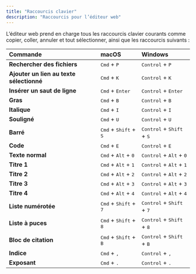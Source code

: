 ```yaml
---
title: "Raccourcis clavier"
description: "Raccourcis pour l’éditeur web"
---
```


L’éditeur web prend en charge tous les raccourcis clavier courants comme copier, coller, annuler et tout sélectionner, ainsi que les raccourcis suivants :

| Commande | macOS | Windows |
|:--------|:------|:--------|
| **Rechercher des fichiers** | <kbd>Cmd</kbd> + <kbd>P</kbd> | <kbd>Control</kbd> + <kbd>P</kbd> |
| **Ajouter un lien au texte sélectionné** | <kbd>Cmd</kbd> + <kbd>K</kbd> | <kbd>Control</kbd> + <kbd>K</kbd> |
| **Insérer un saut de ligne** | <kbd>Cmd</kbd> + <kbd>Enter</kbd> | <kbd>Control</kbd> + <kbd>Enter</kbd> |
| **Gras** | <kbd>Cmd</kbd> + <kbd>B</kbd> | <kbd>Control</kbd> + <kbd>B</kbd> |
| **Italique** | <kbd>Cmd</kbd> + <kbd>I</kbd> | <kbd>Control</kbd> + <kbd>I</kbd> |
| **Souligné** | <kbd>Cmd</kbd> + <kbd>U</kbd> | <kbd>Control</kbd> + <kbd>U</kbd> |
| **Barré** | <kbd>Cmd</kbd> + <kbd>Shift</kbd> + <kbd>S</kbd> | <kbd>Control</kbd> + <kbd>Shift</kbd> + <kbd>S</kbd> |
| **Code** | <kbd>Cmd</kbd> + <kbd>E</kbd> | <kbd>Control</kbd> + <kbd>E</kbd> |
| **Texte normal** | <kbd>Cmd</kbd> + <kbd>Alt</kbd> + <kbd>0</kbd> | <kbd>Control</kbd> + <kbd>Alt</kbd> + <kbd>0</kbd> |
| **Titre 1** | <kbd>Cmd</kbd> + <kbd>Alt</kbd> + <kbd>1</kbd> | <kbd>Control</kbd> + <kbd>Alt</kbd> + <kbd>1</kbd> |
| **Titre 2** | <kbd>Cmd</kbd> + <kbd>Alt</kbd> + <kbd>2</kbd> | <kbd>Control</kbd> + <kbd>Alt</kbd> + <kbd>2</kbd> |
| **Titre 3** | <kbd>Cmd</kbd> + <kbd>Alt</kbd> + <kbd>3</kbd> | <kbd>Control</kbd> + <kbd>Alt</kbd> + <kbd>3</kbd> |
| **Titre 4** | <kbd>Cmd</kbd> + <kbd>Alt</kbd> + <kbd>4</kbd> | <kbd>Control</kbd> + <kbd>Alt</kbd> + <kbd>4</kbd> |
| **Liste numérotée** | <kbd>Cmd</kbd> + <kbd>Shift</kbd> + <kbd>7</kbd> | <kbd>Control</kbd> + <kbd>Shift</kbd> + <kbd>7</kbd> |
| **Liste à puces** | <kbd>Cmd</kbd> + <kbd>Shift</kbd> + <kbd>8</kbd> | <kbd>Control</kbd> + <kbd>Shift</kbd> + <kbd>8</kbd> |
| **Bloc de citation** | <kbd>Cmd</kbd> + <kbd>Shift</kbd> + <kbd>B</kbd> | <kbd>Control</kbd> + <kbd>Shift</kbd> + <kbd>B</kbd> |
| **Indice** | <kbd>Cmd</kbd> + <kbd>,</kbd> | <kbd>Control</kbd> + <kbd>,</kbd> |
| **Exposant** | <kbd>Cmd</kbd> + <kbd>.</kbd> | <kbd>Control</kbd> + <kbd>.</kbd> |